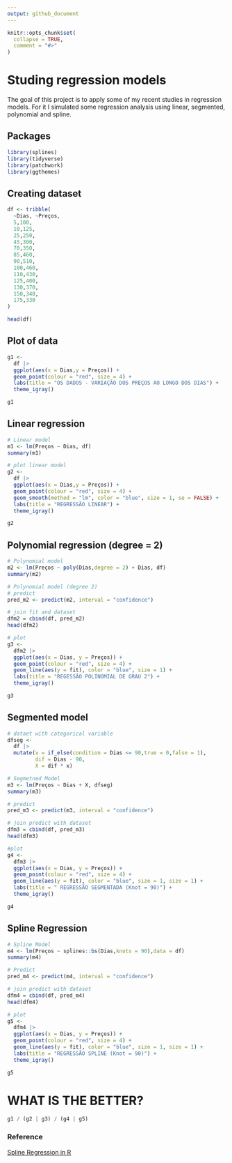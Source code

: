 ```yaml
---
output: github_document
---
```


<!-- README.md is generated from README.Rmd. Please edit that file -->

```r
knitr::opts_chunk$set(
  collapse = TRUE,
  comment = "#>"
)
```

# Studing regression models

<!-- badges: start -->
<!-- badges: end -->

The goal of this project is to apply some of my recent studies in regression models. For it I simulated some regression analysis using linear, segmented, polynomial and spline. 

## Packages
```r
library(splines)
library(tidyverse)
library(patchwork)
library(ggthemes)
```

## Creating dataset
```r
df <- tribble(
  ~Dias, ~Preços,
  5,100,
  10,125,
  25,250,
  45,300,
  70,350,
  85,460,
  90,510,
  100,460,
  110,430,
  125,400,
  130,370,
  150,340,
  175,330
)

head(df)
```
## Plot of data 

```r
g1 <-
  df |> 
  ggplot(aes(x = Dias,y = Preços)) +
  geom_point(colour = "red", size = 4) +
  labs(title = "OS DADOS - VARIAÇÃO DOS PREÇOS AO LONGO DOS DIAS") +
  theme_igray()

g1
```

## Linear regression

```r
# Linear model
m1 <- lm(Preços ~ Dias, df)
summary(m1)

# plot linear model
g2 <- 
  df |> 
  ggplot(aes(x = Dias,y = Preços)) +
  geom_point(colour = "red", size = 4) + 
  geom_smooth(method = "lm", color = "blue", size = 1, se = FALSE) +
  labs(title = "REGRESSÃO LINEAR") +
  theme_igray()

g2
```

## Polynomial regression (degree = 2)

```r
# Polynomial model
m2 <- lm(Preços ~ poly(Dias,degree = 2) + Dias, df)
summary(m2)

# Polynomial model (degree 2)
# predict
pred_m2 <- predict(m2, interval = "confidence")

# join fit and dataset 
dfm2 = cbind(df, pred_m2)
head(dfm2)

# plot
g3 <- 
  dfm2 |> 
  ggplot(aes(x = Dias, y = Preços)) +
  geom_point(colour = "red", size = 4) + 
  geom_line(aes(y = fit), color = "blue", size = 1) +
  labs(title = "REGESSÃO POLINOMIAL DE GRAU 2") +
  theme_igray()

g3
```

## Segmented model

```r
# dataet with categorical variable
dfseg <- 
  df |> 
  mutate(x = if_else(condition = Dias <= 90,true = 0,false = 1),
         dif = Dias - 90,
         X = dif * x)

# Segmetned Model
m3 <- lm(Preços ~ Dias + X, dfseg)
summary(m3)

# predict
pred_m3 <- predict(m3, interval = "confidence")

# join predict with dataset 
dfm3 = cbind(df, pred_m3)
head(dfm3)

#plot
g4 <- 
  dfm3 |> 
  ggplot(aes(x = Dias, y = Preços)) +
  geom_point(colour = "red", size = 4) +
  geom_line(aes(y = fit), color = "blue", size = 1, size = 1) +
  labs(title = " REGRESSÃO SEGMENTADA (Knot = 90)") +
  theme_igray()

g4
```

## Spline Regression

```r
# Spline Model
m4 <- lm(Preços ~ splines::bs(Dias,knots = 90),data = df)
summary(m4)

# Predict
pred_m4 <- predict(m4, interval = "confidence")

# join predict with dataset
dfm4 = cbind(df, pred_m4)
head(dfm4)

# plot
g5 <- 
  dfm4 |> 
  ggplot(aes(x = Dias, y = Preços)) +
  geom_point(colour = "red", size = 4) +
  geom_line(aes(y = fit), color = "blue", size = 1, size = 1) +
  labs(title = "REGRESSÃO SPLINE (Knot = 90)") +
  theme_igray()

g5
```

# WHAT IS THE BETTER?

```r
g1 / (g2 | g3) / (g4 | g5)
```

### Reference 
[Spline Regression in R](https://medium.com/analytics-vidhya/spline-regression-in-r-960ca82aa62c)


















